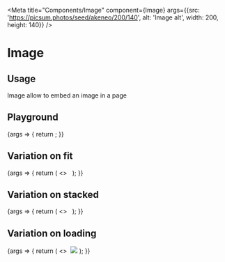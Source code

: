 
<Meta
  title="Components/Image"
  component={Image}
  args={{src: 'https://picsum.photos/seed/akeneo/200/140', alt: 'Image alt', width: 200, height: 140}}
/>

# Image

## Usage

Image allow to embed an image in a page

## Playground

<Canvas>
  <Story name="Standard">
    {args => {
      return <Image {...args} />;
    }}
  </Story>
</Canvas>

<ArgsTable story="Standard" />

## Variation on fit

<Canvas>
  <Story name="Fit">
    {args => {
      return (
        <>
          <Image {...args} fit="contain" />
          <Image {...args} fit="cover" />
        </>
      );
    }}
  </Story>
</Canvas>

## Variation on stacked

<Canvas>
  <Story name="Stack">
    {args => {
      return (
        <>
          <Image {...args} />
          <Image {...args} isStacked />
        </>
      );
    }}
  </Story>
</Canvas>

## Variation on loading

<Canvas>
  <Story name="Loading">
    {args => {
      return (
        <>
          <Image {...args} />
          <Image {...args} src={null} />
        </>
      );
    }}
  </Story>
</Canvas>
